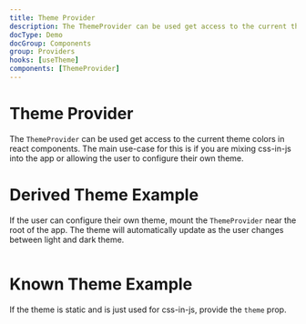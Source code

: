 ```yaml
---
title: Theme Provider
description: The ThemeProvider can be used get access to the current theme colors in react components. The main use-case for this is if you are mixing css-in-js into the app or allowing the user to configure their own theme.
docType: Demo
docGroup: Components
group: Providers
hooks: [useTheme]
components: [ThemeProvider]
---
```


# Theme Provider

The `ThemeProvider` can be used get access to the current theme colors in
react components. The main use-case for this is if you are mixing css-in-js
into the app or allowing the user to configure their own theme.

# Derived Theme Example

If the user can configure their own theme, mount the `ThemeProvider` near
the root of the app. The theme will automatically update as the user changes between
light and dark theme.

```demo source="./DerivedThemeExample.tsx"

```

# Known Theme Example

If the theme is static and is just used for css-in-js, provide the `theme` prop.

```demo source="./KnownThemeExample.tsx"

```
